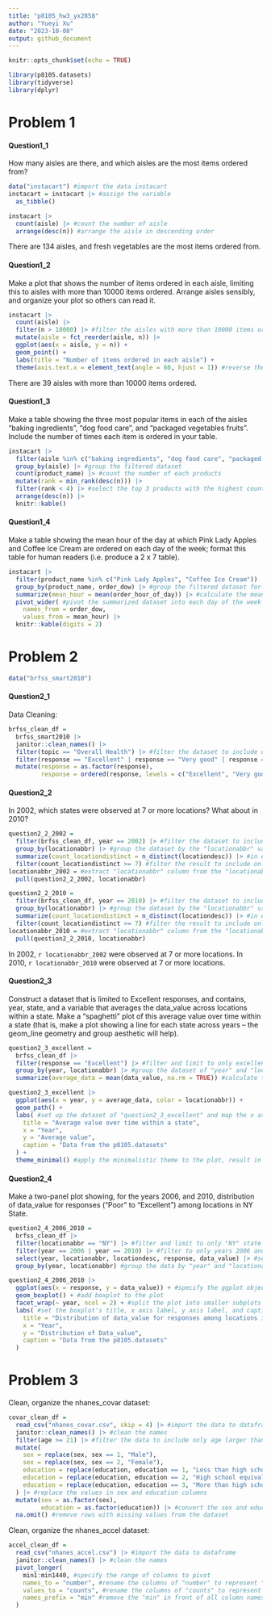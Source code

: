 ```yaml
---
title: "p8105_hw3_yx2858"
author: "Yueyi Xu"
date: "2023-10-08"
output: github_document
---
```


```r
knitr::opts_chunk$set(echo = TRUE)
```

```r
library(p8105.datasets)
library(tidyverse)
library(dplyr)
```

# Problem 1
#### Question1_1
How many aisles are there, and which aisles are the most items ordered from?
```r
data("instacart") #import the data instacart
instacart = instacart |> #assign the variable
  as_tibble()
```

```r
instacart |>
  count(aisle) |> #count the number of aisle
  arrange(desc(n)) #arrange the aisle in descending order
```
There are 134 aisles, and fresh vegetables are the most items ordered from.


#### Question1_2
Make a plot that shows the number of items ordered in each aisle, limiting this to aisles with more than 10000 items ordered. Arrange aisles sensibly, and organize your plot so others can read it.
```r
instacart |> 
  count(aisle) |> 
  filter(n > 10000) |> #filter the aisles with more than 10000 items ordered
  mutate(aisle = fct_reorder(aisle, n)) |> 
  ggplot(aes(x = aisle, y = n)) + 
  geom_point() + 
  labs(title = "Number of items ordered in each aisle") +
  theme(axis.text.x = element_text(angle = 60, hjust = 1)) #reverse the names of x axis to horizontal view
```
There are 39 aisles with more than 10000 items ordered.


#### Question1_3
Make a table showing the three most popular items in each of the aisles “baking ingredients”, “dog food care”, and “packaged vegetables fruits”. Include the number of times each item is ordered in your table.
```r
instacart |> 
  filter(aisle %in% c("baking ingredients", "dog food care", "packaged vegetables fruits")) |> #filter the dataset into only these three values
  group_by(aisle) |> #group the filtered dataset
  count(product_name) |> #count the number of each products
  mutate(rank = min_rank(desc(n))) |> 
  filter(rank < 4) |> #select the top 3 products with the highest count
  arrange(desc(n)) |>
  knitr::kable()
```


#### Question1_4
Make a table showing the mean hour of the day at which Pink Lady Apples and Coffee Ice Cream are ordered on each day of the week; format this table for human readers (i.e. produce a 2 x 7 table).
```r
instacart |>
  filter(product_name %in% c("Pink Lady Apples", "Coffee Ice Cream")) |> #filter the dataset into which "product_name" is either "Pink Lady Apples" or "Coffee Ice Cream"
  group_by(product_name, order_dow) |> #group the filtered dataset for each combination of product and day of the week
  summarize(mean_hour = mean(order_hour_of_day)) |> #calculate the mean hour of the day when orders for each product were placed, ignore the ones with missing value
  pivot_wider( #pivot the summarized dataset into each day of the week as a separate column with the mean order hour; therefore, this table becomes a 2x7 table (2 product_name, and 7 days of the week)
    names_from = order_dow, 
    values_from = mean_hour) |>
  knitr::kable(digits = 2)
```



# Problem 2
```r
data("brfss_smart2010")
```

#### Question2_1
Data Cleaning:
```r
brfss_clean_df = 
  brfss_smart2010 |>
  janitor::clean_names() |>
  filter(topic == "Overall Health") |> #filter the dataset to include only "Overall Health"
  filter(response == "Excellent" | response == "Very good" | response == "Good" | response == "Fair" | response == "Poor") |>
  mutate(response = as.factor(response), 
         response = ordered(response, levels = c("Excellent", "Very good", "Good", "Fair", "Poor"))) #modify the "Response" variable by converting it 
```


#### Question2_2
In 2002, which states were observed at 7 or more locations? What about in 2010?
```r
question2_2_2002 =
  filter(brfss_clean_df, year == 2002) |> #filter the dataset to include only data for the year 2002
  group_by(locationabbr) |> #group the dataset by the "locationabbr" variable which represents the state
  summarize(count_locationdistinct = n_distinct(locationdesc)) |> #in each state group, calculate the number of distinct "locationdesc" values and add up together
  filter(count_locationdistinct >= 7) #filter the result to include only states where the count of distinct "locationdesc" values is greater or equal to 7
locationabbr_2002 = #extract "locationabbr" column from the "locationabbr_2002" dataset
  pull(question2_2_2002, locationabbr)

question2_2_2010 =
  filter(brfss_clean_df, year == 2010) |> #filter the dataset to include only data for the year 2002
  group_by(locationabbr) |> #group the dataset by the "locationabbr" variable which represents the state
  summarize(count_locationdistinct = n_distinct(locationdesc)) |> #in each state group, calculate the number of distinct "locationdesc" values and add up together
  filter(count_locationdistinct >= 7) #filter the result to include only states where the count of distinct "locationdesc" values is greater or equal to 7
locationabbr_2010 = #extract "locationabbr" column from the "locationabbr_2010" dataset
  pull(question2_2_2010, locationabbr)
```

In 2002, `r locationabbr_2002` were observed at 7 or more locations. In 2010, `r locationabbr_2010` were observed at 7 or more locations.


#### Question2_3
Construct a dataset that is limited to Excellent responses, and contains, year, state, and a variable that averages the data_value across locations within a state. Make a “spaghetti” plot of this average value over time within a state (that is, make a plot showing a line for each state across years – the geom_line geometry and group aesthetic will help).
```r
question2_3_excellent =
  brfss_clean_df |>
  filter(response == "Excellent") |> #filter and limit to only excellent response
  group_by(year, locationabbr) |> #group the dataset of "year" and "locationabbr"
  summarize(average_data = mean(data_value, na.rm = TRUE)) #calculate the mean of "data_value" for each of "year" and "locationabbr", ignore the ones with missing value

question2_3_excellent |>
  ggplot(aes(x = year, y = average_data, color = locationabbr)) +
  geom_path() +
  labs( #set up the dataset of "question2_3_excellent" and map the x axis as the "Year" variable and y axis as the "Average_value" variable
    title = "Average value over time within a state",
    x = "Year",
    y = "Average value",
    caption = "Data from the p8105.datasets"
  ) +
  theme_minimal() #apply the minimalistic theme to the plot, result in a clean and minimal appearance
```


#### Question2_4
Make a two-panel plot showing, for the years 2006, and 2010, distribution of data_value for responses (“Poor” to “Excellent”) among locations in NY State.
```r
question2_4_2006_2010 = 
  brfss_clean_df |>
  filter(locationabbr == "NY") |> #filter and limit to only "NY" state
  filter(year == 2006 | year == 2010) |> #filter to only years 2006 and 2010
  select(year, locationabbr, locationdesc, response, data_value) |> #select the specific columns from the filtered data
  group_by(year, locationabbr) #group the data by "year" and "locationabbr"

question2_4_2006_2010 |>
  ggplot(aes(x = response, y = data_value)) + #specify the ggplot object with x axis of response and y axis of data_value
  geom_boxplot() + #add boxplot to the plot
  facet_wrap(~ year, ncol = 2) + #split the plot into smaller subplots based on the "year" variable and arrange them in 2 columns; create separate boxplots for 2006 and 2010
  labs( #set the boxplot's title, x axis label, y axis label, and caption
    title = "Distribution of data_value for responses among locations in NY State in 2006 and 2010",
    x = "Year",
    y = "Distribution of Data_value",
    caption = "Data from the p8105.datasets"
  )
```



# Problem 3
Clean, organize the nhanes_covar dataset:
```r
covar_clean_df =
  read_csv("nhanes_covar.csv", skip = 4) |> #import the data to dataframe
  janitor::clean_names() |> #clean the names
  filter(age >= 21) |> #filter the data to include only age larger than 21
  mutate(
    sex = replace(sex, sex == 1, "Male"),
    sex = replace(sex, sex == 2, "Female"),
    education = replace(education, education == 1, "Less than high school"),
    education = replace(education, education == 2, "High school equivalent"),
    education = replace(education, education == 3, "More than high school")
  ) |> #replace the values in sex and education columns
  mutate(sex = as.factor(sex),
         education = as.factor(education)) |> #convert the sex and education columns to factor variables
  na.omit() #remove rows with missing values from the dataset
```


Clean, organize the nhanes_accel dataset:
```r
accel_clean_df =
  read_csv("nhanes_accel.csv") |> #import the data to dataframe
  janitor::clean_names() |> #clean the names
  pivot_longer(
    min1:min1440, #specify the range of columns to pivot 
    names_to = "number", #rename the columns of "number" to represent "min"
    values_to = "counts", #rename the columns of "counts" to represent "values" in "min"
    names_prefix = "min" #remove the "min" in front of all column names
  )
```


